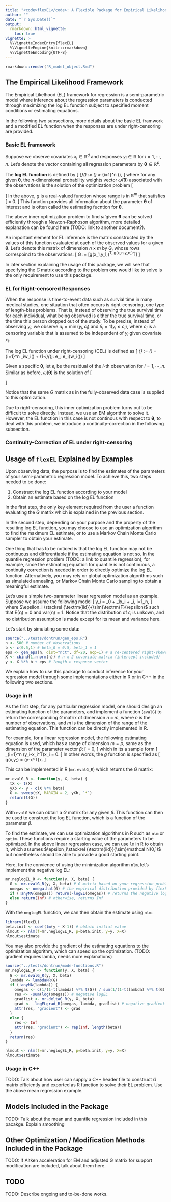 ```yaml
---
title: "<code>flexEL</code>: A Flexible Package for Empirical Likelihood Regression Models"
author: ""
date: "`r Sys.Date()`"
output:
  rmarkdown::html_vignette:
    toc: true
vignette: >
  %\VignetteIndexEntry{flexEL}
  %\VignetteEngine{knitr::rmarkdown}
  %\VignetteEncoding{UTF-8}
---
```


```r
rmarkdown::render("R_model_object.Rmd")
```

\newcommand{\bm}[1]{\boldsymbol{#1}}
\newcommand{\XX}{{\bm{X}}}
\newcommand{\xx}{{\bm{x}}}
\newcommand{\w}{{\omega}}
\newcommand{\tth}{{\bm{\theta}}}
\newcommand{\E}{\textrm{E}}
\newcommand{\F}{\textrm{F}}
\newcommand{\EL}{\textrm{EL}}
\newcommand{\CEL}{\textrm{CEL}}
\newcommand{\R}{\mathbb R}
\newcommand{\var}{\textrm{var}}
\newcommand{\iid}{\stackrel {\textrm{iid}}{\sim}}
\newcommand{\N}{\mathcal N}

## The Empirical Likelihood Framework

The Empirical Likelhood (EL) framework for regression is a semi-parametric model where inference about the regression parameters is conducted through maximizing the log EL function subject to specified moment conditions or estimating equations. 

In the following two subsections, more details about the basic EL framwork and a modified EL function when the responses are under right-censoring are provided.

### Basic EL framework

Suppose we observe covariates $x_i\in\R^d$ and responses $y_i\in\R$ for $i=1,\cdots,n$. Let's denote the vector containing all regression parameters by $\tth\in\R^p$.

The **log EL function** is defined by
\[
  \ell_{\EL}(\tth) := \log\EL(\tth) = \sum_{i=1}^n \log\hat{\w_i}(\tth),
\]
where for any given $\tth$, the $n$-dimensional probability weights vector $\hat{\w}(\tth)$ associated with the observations is the solution of the optimization problem
\[
\begin{split}
  \max_{\w}\quad & \sum_{i=1}^n \log(\w_i) \\
  \text{s.t.}\quad & \sum_{i=1}^n \w_i\cdot g(x_i,y_i;\tth) = 0 \\
  & \sum_{i=1}^n \w_i = 1 \\
  & \w_i \geq 0, \quad i=1,\cdots,n.
\end{split}
\]
In the above, $g$ is a real-valued function whose range is in $\R^m$ that satisfies
\[
  \E[g(x,y;\tth)] = 0.
\]
This function provides all information about the parameter $\tth$ of interest and is often called the estimating fucntion for $\tth$. 

The above inner optimization problem to find $\hat{\w}$ given $\tth$ can be solved efficiently through a Newton-Raphoson algorithm, more detailed explanation can be found here (TODO: link to another document?).

An important element for EL inference is the matrix constructed by the values of this function evaluated at each of the observed values for a given $\tth$. Let's denote this matrix of dimension $n\times m$ by $G$, whose rows correspoind to the observations:
\[
  G := [g(x_1,y_1;\tth)^T,\cdots,g(x_n,y_n;\tth)^T]
\]

In later section explaining the usage of this package, we will see that specifying the $G$ matrix according to the problem one would like to solve is the only requirement to use this package.

### EL for Right-censored Responses

When the response is time-to-event data such as survial time in many medical studies, one situation that often occurs is right-censoring, one type of length-bias problems. That is, instead of observing the true survival time for each individual, what being observed is either the true survival time, or the time this person dropped out of the study. To be precise, instead of observing $y_i$, we observe $u_i = \min(y_i,c_i)$ and $\delta_i=\mathfrak 1(y_i\leq c_i)$, where $c_i$ is a censoring variable that is assumed to be independent of $y_i$ given covariate $x_i$. 

The log EL function under right-censoring (CEL) is defined as
\[
  \ell_{\CEL} := \log\CEL(\tth) = \sum_{i=1}^n \delta_i\cdot\log\hat w_i(\tth) + (1-\delta_i)\cdot\log(\sum_{j: e_j \geq e_i}\hat w_i(\tth))
\]

Given a specific $\tth$, let $e_i$ be the residual of the $i$-th observation for $i=1,\cdots,n$. Similar as before, $\hat\w(\tth)$ is the solution of
\[
\begin{split}
  \max_{\w}\quad & \sum_{i=1}^n \delta_i\cdot\log(\w_i) + (1-\delta_i)\cdot\log(\sum_{j: e_j\geq e_i}\w_i) \\
  \text{s.t.}\quad & \sum_{i=1}^n \w_i\cdot g(x_i,y_i;\tth) = 0 \\
  & \sum_{i=1}^n \w_i = 1 \\
  & \w_i \geq 0, \quad i=1\cdots,n.
\end{split}
\]

Notice that the same $G$ matrix as in the fully-observed data case is supplied to this optimization.

Due to right-censoring, this inner optimization problem turns out to be difficult to solve directly. Instead, we use an EM algorithm to solve it. However, the EL function in this case is not continous with respect to $\tth$, to deal with this problem, we introduce a continuity-correction in the following subsection.

### Continuity-Correction of EL under right-censoring



## Usage of <code>flexEL</code> Explained by Examples

Upon observing data, the purpose is to find the estimates of the parameters of your semi-parametric regression model. To achieve this, two steps needed to be done:

1. Construct the log EL function according to your model
2. Obtain an estimate based on the log EL function

In the first step, the only key element required from the user a function evaluating the $G$ matrix which is explained in the previous section.

In the second step, depending on your purpose and the property of the resulting log EL function, you may choose to use an optimization algorithm to find the maximum EL estimate, or to use a Markov Chain Monte Carlo sampler to obtain your estimate.

One thing that has to be noticed is that the log EL function may not be continuous and differentiable if the estimating equation is not so. In the quantile regression problem (TODO: a link to quantile regression), for example, since the estimating equation for quantile is not continuous, a continuity correction is needed in order to directly optimize the log EL function. Alternatively, you may rely on global optimization algorithms such as simulated annealing, or Markov Chain Monte Carlo sampling to obtain a meaningful estimate. 

Let's use a simple two-parameter linear regression model as an example. Suppose we assume the following model
\[
  y_i = \beta_0 + \beta_1x_i + \epsilon_i, \quad i=1,\cdots,n, 
\]
where $\epsilon_i \iid \F(\epsilon)$ such that $\E(\epsilon_i) = 0$ and $\var(\epsilon_i) = 1$. Notice that the distribution of $\epsilon_i$ is unkown, and no distribution assumption is made except for its mean and variance here. 

Let's start by simulating some data:
```r
source("../tests/dontrun/gen_eps.R")
n <- 500 # number of observations
b <- c(0.5,1) # beta_0 = 0.5, beta_1 = 1
eps <- gen_eps(n, dist="nct", df=20, ncp=1) # a re-centered right-skewed non-central t distribution
X <- cbind(1,rnorm(n)) # n x 2 covariate matrix (intercept included)
y <- X %*% b + eps # length n response vector
```
We explain how to use this package to conduct inference for your regression model through some implementations either in R or in C++ in the following two sections.

### Usage in R

As the first step, for any particular regression model, one should design an estimating function of the parameters, and implement a function (`evalG`) to return the corresponding $G$ matrix of dimension $n\times m$, where $n$ is the number of observations, and $m$ is the dimension of the range of the estimating equation. This function can be directly implemented in R.

For example, for a linear regression model, the following estimating equation is used, which has a range of dimension $m=p$, same as the dimension of the parameter vector $\beta$:
\[
  \E[(y-x^T\beta)\cdot x] = 0,
\]
which in its a sample form
\[
  \sum_{i=1}^n (y_i-x_i^T\beta)\cdot x_i = 0.
\]
In other words, the $g$ function is specified as
\[
  g(x,y;\beta) = (y-x^T\beta)\cdot x.
\]

This can be implemented in R (`mr.evalG_R`) which returns the $G$ matrix: 
```r
mr.evalG_R <- function(y, X, beta) {
  tX <- t(X)
  yXb <- y - c(X %*% beta)
  G <- sweep(tX, MARGIN = 2, yXb, `*`)
  return(t(G))
}
```

With `evalG` we can obtain a $G$ matrix for any given $\beta$. This function can then be used to construct the log EL function, which is a function of the parameter $\beta$. 

To find the estimate, we can use optimization algorithms in R such as `nlm` or `optim`. These functions require a starting value of the parameters to be optimized. In the above linear regression case, we can use `lm` in R to obtain it, which assumes $\epsilon_i\iid\N(0,1)$ but nonetheless should be able to provide a good starting point. 

Here, for the convience of using the minimization algorithm `nlm`, let's implement the negative log EL:
```r
mr.neglogEL_R <- function(y, X, beta) {
  G <- mr.evalG_R(y, X, beta) # G matrix based on your regression problem
  omegas <- omega.hat(G) # the empirical distribution provided by flexEL
  if (!anyNA(omegas)) return(-logEL(omegas)) # returns the negative log EL, if optimal omegas is found
  else return(Inf) # otherwise, returns Inf
}
```

With the `neglogEL` function, we can then obtain the estimate using `nlm`:
```r
library(flexEL)
beta.init <- coef(lm(y ~ X-1)) # obtain initial value
nlmout <- nlm(f=mr.neglogEL_R, p=beta.init, y=y, X=X)
nlmout$estimate
```


You may also provide the gradient of the estimating equations to the optimization algorithm, which can speed up the optimization. (TODO: gradient requires lamba, needs more explanations)
```r
source("../tests/dontrun/mode-functions.R")
mr.neglogEL_R <- function(y, X, beta) {
  G <- mr.evalG_R(y, X, beta)
  lambda <- lambdaNR(G)
  if (!anyNA(lambda)) {
    omegas <- c(1/(1-t(lambda) %*% t(G)) / sum(1/(1-t(lambda) %*% t(G))))
    res <- -sum(log(omegas)) # negative logEL
    gradlist <- mr.deltaG_R(y, X, beta)
    grad <- -logELgrad_R(omegas, lambda, gradlist) # negative gradient
    attr(res, "gradient") <- grad
  }
  else {
    res <- Inf
    attr(res, "gradient") <- rep(Inf, length(beta))
  }
  return(res)
}
```

```r
nlmout <- nlm(f=mr.neglogEL_R, p=beta.init, y=y, X=X)
nlmout$estimate
```

### Usage in C++

TODO: Talk about how user can supply a C++ header file to construct $G$ matrix efficiently and exported as R function to solve their EL problem. Use the above mean regression example. 

## Models Included in the Package

TODO: Talk about the mean and quantile regression included in this pacakge. Explain smoothing 

## Other Optimization / Modification Methods Included in the Package

TODO: If Aitken acceleration for EM and adjusted G matrix for support modification are included, talk about them here.

## TODO

TODO: Describe ongoing and to-be-done works. 

